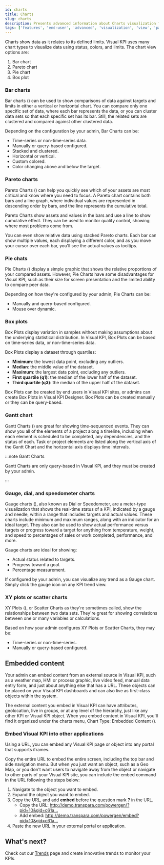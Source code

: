 ```yaml
---
id: charts
title: Charts
slug: charts
description: Presents advanced information about Charts visualization features of Visual KPIs software for an end user.
tags: ['features', 'end-user', 'advanced', 'visualization', 'view', 'pareto', 'pie', 'gantt', 'bar', 'chart',]
---
```



Charts show data as it relates to its defined limits. Visual KPI uses many chart types to visualize data using status, colors, and limits. The chart view options are:

1. Bar chart
2. Pareto chart
3. Pie chart
4. Box plot

<StylizedImage
  imgURL="img/docs/end-user/features/visualization/charts/features-visualization-charts-cut.png"
  alt="Visualization Charts"
/>

### Bar charts

Bar charts (<SvgFont icon="142"/>) can be used to show comparisons of data against targets and limits in either a vertical or horizontal chart. You can compare only one specific set of data, where each bar represents the data, or you can cluster data sets so that each specific set has its bar. Still, the related sets are clustered and compared against other clustered data.

Depending on the configuration by your admin, Bar Charts can be:

- Time-series or non-time-series data.
- Manually or query-based configured.
- Stacked and clustered.
- Horizontal or vertical.
- Custom colored.
- Color changing above and below the target.

<StylizedImage
  imgURL="img/docs/end-user/features/visualization/charts/features-barchart.png"
  alt="Visualization Charts"
/>

### Pareto charts

Pareto Charts (<SvgFont icon="132"/>) can help you quickly see which of your assets are most critical and know where you need to focus. A Pareto chart contains both bars and a line graph, where individual values are represented in descending order by bars, and the line represents the cumulative total.

Pareto Charts show assets and values in the bars and use a line to show cumulative effect. They can be used to monitor quality control, showing where most problems come from.

You can even show relative data using stacked Pareto charts. Each bar can show multiple values, each displaying a different color, and as you move your cursor over each bar, you'll see the actual values as tooltips.

<StylizedImage
  imgURL="img/docs/end-user/features/visualization/charts/features-pareto.png"
  alt="Visualization Charts"
/>

### Pie chats

Pie Charts (<SvgFont icon="124"/>) display a simple graphic that shows the relative proportions of your compared assets. However, Pie Charts have some disadvantages for Visual KPI, such as their size for screen presentation and the limited ability to compare peer data. 

Depending on how they're configured by your admin, Pie Charts can be:

- Manually and query-based configured.
- Mouse over dynamic.

<StylizedImage
  imgURL="img/docs/end-user/features/visualization/charts/features-piechart.png"
  alt="Pie Chart"
/>

### Box plots

Box Plots display variation in samples without making assumptions about the underlying statistical distribution. In Visual KPI, Box Plots can be based on time-series data, or non-time-series data. 

Box Plots display a dataset through quartiles:

- **Minimum**: the lowest data point, excluding any outliers.
- **Median**: the middle value of the dataset.
- **Maximum**: the largest data point, excluding any outliers.
- **First quartile (q1)**: the median of the lower half of the dataset.
- **Third quartile (q3)**: the median of the upper half of the dataset.

Box Plots can be created by end users in Visual KPI sites, or admins can create Box Plots in Visual KPI Designer. Box Plots can be created manually or they can be query-based.

<StylizedImage
  imgURL="img/docs/end-user/features/visualization/charts/features-boxplot.png"
  alt="Box Plot Chart"
/>

### Gantt chart

Gantt Charts (<SvgFont icon="122"/>) are great for showing time-sequenced events. They can show you all of the elements of a project along a timeline, including when each element is scheduled to be completed, any dependencies, and the status of each. Task or project elements are listed along the vertical axis of the Gantt Chart and the horizontal axis displays time intervals.

:::note Gantt Charts

Gantt Charts are only query-based in Visual KPI, and they must be created by your admin.

:::

<StylizedImage
  imgURL="img/docs/end-user/features/visualization/charts/features-gantt.png"
  alt="Visualization Charts"
/>

### Gauge, dial, and speedometer charts

Gauge charts (<SvgFont icon="11"/>), also known as Dial or Speedometer, are a meter-type visualization that shows the real-time status of a KPI, indicated by a gauge and needle, within a range that includes targets and actual values. These charts include minimum and maximum ranges, along with an indicator for an ideal target. They also can be used to show actual performance versus targets or progress toward a target for anything from temperature, weight, and speed to percentages of sales or work completed, performance, and more.

Gauge charts are ideal for showing:

- Actual status related to targets.
- Progress toward a goal.
- Percentage measurement.

If configured by your admin, you can visualize any trend as a Gauge chart. Simply click the gauge icon on any KPI trend view.

<StylizedImage
  imgURL="img/docs/end-user/features/visualization/charts/features-gauge.png"
  alt="Gauge Charts"
/>

### XY plots or scatter charts

XY Plots (<SvgFont icon="133"/>), or Scatter Charts as they're sometimes called, show the relationships between two data sets. They're great for showing correlations between one or many variables or calculations. 

Based on how your admin configures XY Plots or Scatter Charts, they may be:

- Time-series or non-time-series.
- Manually or query-based configured.

<StylizedImage
  imgURL="img/docs/end-user/features/visualization/charts/features-scatterchart.png"
  alt="XY Plots / Scatter Charts"
/>

## Embedded content

Your admin can embed content from an external source in Visual KPI, such as a weather map, HMI or process graphic, live video feed, manual data entry form, and just about anything else that has a URL. These objects can be placed on your Visual KPI dashboards and can also live as first-class objects within the system.

The external content you embed in Visual KPI can have attributes, geolocation, live in groups, or at any level of the hierarchy, just like any other KPI or Visual KPI object. When you embed content in Visual KPI, you'll find it organized under the charts menu, Chart Type: Embedded Content (<SvgFont icon="121"/>).

<StylizedImage
  imgURL="img/docs/end-user/features/visualization/charts/features-visualization-charts-embed.gif"
  alt="Embedded Content"
/>

### Embed Visual KPI into other applications

Using a URL, you can embed any Visual KPI page or object into any portal that supports iframes.

Copy the entire URL to embed the entire screen, including the top bar and side navigation menu. But when you just want an object, such as a Geo Map, or you don't want users to navigate away from the object or navigate to other parts of your Visual KPI site, you can include the embed command in the URL following the steps below:

1. Navigate to the object you want to embed.
2. Expand the object you want to embed.
3. Copy the URL, and add **embed** before the question mark **?** in the URL.
	- Copy the URL: http://demo.transpara.com/powergen/?pid=10&gid=c61a…
	- Add embed: http://demo.transpara.com/powergen/embed?pid=10&gid=c61a…
4. Paste the new URL in your external portal or application.

## What's next?

Check out our [Trends](/docs/end-user/features/visualizations/trends) page and create innovative trends to monitor your KPIs.
